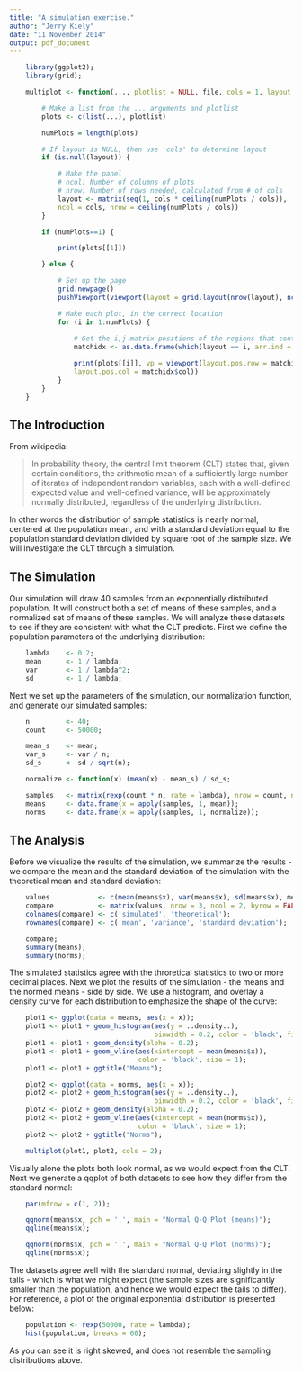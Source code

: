 ```yaml
---
title: "A simulation exercise."
author: "Jerry Kiely"
date: "11 November 2014"
output: pdf_document
---
```


```r

    library(ggplot2);
    library(grid);

    multiplot <- function(..., plotlist = NULL, file, cols = 1, layout = NULL) {

        # Make a list from the ... arguments and plotlist
        plots <- c(list(...), plotlist)

        numPlots = length(plots)

        # If layout is NULL, then use 'cols' to determine layout
        if (is.null(layout)) {

            # Make the panel
            # ncol: Number of columns of plots
            # nrow: Number of rows needed, calculated from # of cols
            layout <- matrix(seq(1, cols * ceiling(numPlots / cols)),
            ncol = cols, nrow = ceiling(numPlots / cols))
        }

        if (numPlots==1) {

            print(plots[[1]])

        } else {

            # Set up the page
            grid.newpage()
            pushViewport(viewport(layout = grid.layout(nrow(layout), ncol(layout))))

            # Make each plot, in the correct location
            for (i in 1:numPlots) {
    
                # Get the i,j matrix positions of the regions that contain this subplot
                matchidx <- as.data.frame(which(layout == i, arr.ind = TRUE))

                print(plots[[i]], vp = viewport(layout.pos.row = matchidx$row,
                layout.pos.col = matchidx$col))
            }
        }
    }

```

## The Introduction

From wikipedia:

> In probability theory, the central limit theorem (CLT) states that, given certain conditions, 
> the arithmetic mean of a sufficiently large number of iterates of independent random variables, 
> each with a well-defined expected value and well-defined variance, will be approximately 
> normally distributed, regardless of the underlying distribution.

In other words the distribution of sample statistics is nearly normal, centered at the population 
mean, and with a standard deviation equal to the population standard deviation divided by square 
root of the sample size. We will investigate the CLT through a simulation.

## The Simulation

Our simulation will draw 40 samples from an exponentially distributed population. It will construct 
both a set of means of these samples, and a normalized set of means of these samples. We will analyze 
these datasets to see if they are consistent with what the CLT predicts. First we define the 
population parameters of the underlying distribution:

```r

    lambda    <- 0.2;
    mean      <- 1 / lambda;
    var       <- 1 / lambda^2;
    sd        <- 1 / lambda;

```

Next we set up the parameters of the simulation, our normalization function, and generate our simulated 
samples:

```r

    n         <- 40;
    count     <- 50000;

    mean_s    <- mean;
    var_s     <- var / n;
    sd_s      <- sd / sqrt(n);

    normalize <- function(x) (mean(x) - mean_s) / sd_s;

    samples   <- matrix(rexp(count * n, rate = lambda), nrow = count, ncol = n);
    means     <- data.frame(x = apply(samples, 1, mean));
    norms     <- data.frame(x = apply(samples, 1, normalize));

```

## The Analysis

Before we visualize the results of the simulation, we summarize the results - we compare the mean and the 
standard deviation of the simulation with the theoretical mean and standard deviation:

```r

    values            <- c(mean(means$x), var(means$x), sd(means$x), mean_s, var_s, sd_s);
    compare           <- matrix(values, nrow = 3, ncol = 2, byrow = FALSE);
    colnames(compare) <- c('simulated', 'theoretical');
    rownames(compare) <- c('mean', 'variance', 'standard deviation');

    compare;
    summary(means);
    summary(norms);

```

The simulated statistics agree with the throretical statistics to two or more decimal places. Next we plot 
the results of the simulation - the means and the normed means - side by side. We use a histogram, and 
overlay a density curve for each distribution to emphasize the shape of the curve:

```r

    plot1 <- ggplot(data = means, aes(x = x));
    plot1 <- plot1 + geom_histogram(aes(y = ..density..), 
                                    binwidth = 0.2, color = 'black', fill = 'white');
    plot1 <- plot1 + geom_density(alpha = 0.2);
    plot1 <- plot1 + geom_vline(aes(xintercept = mean(means$x)), 
                                color = 'black', size = 1);
    plot1 <- plot1 + ggtitle("Means");

    plot2 <- ggplot(data = norms, aes(x = x));
    plot2 <- plot2 + geom_histogram(aes(y = ..density..), 
                                    binwidth = 0.2, color = 'black', fill = 'white');
    plot2 <- plot2 + geom_density(alpha = 0.2);
    plot2 <- plot2 + geom_vline(aes(xintercept = mean(norms$x)), 
                                color = 'black', size = 1);
    plot2 <- plot2 + ggtitle("Norms");

    multiplot(plot1, plot2, cols = 2);

```

Visually alone the plots both look normal, as we would expect from the CLT. Next we generate 
a qqplot of both datasets to see how they differ from the standard normal:

```r

    par(mfrow = c(1, 2));

    qqnorm(means$x, pch = '.', main = "Normal Q-Q Plot (means)");
    qqline(means$x);

    qqnorm(norms$x, pch = '.', main = "Normal Q-Q Plot (norms)");
    qqline(norms$x);

```

The datasets agree well with the standard normal, deviating slightly in the tails - which is what we 
might expect (the sample sizes are significantly smaller than the population, and hence we would expect 
the tails to differ). For reference, a plot of the original exponential distribution is presented below:

```r

    population <- rexp(50000, rate = lambda);
    hist(population, breaks = 60);

```

As you can see it is right skewed, and does not resemble the sampling distributions above.
